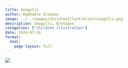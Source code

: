 ```yaml
---
title: Seagulls
author: Raphaële Slimane
image: ../../images/childrenillustration/seagulls.png
description: Seagulls, Bretagne
categories: ["children illustration"]
date: 2024-07-24
format:
  html:
    page-layout: full
---
```


![](../../images/childrenillustration/seagulls.png)

